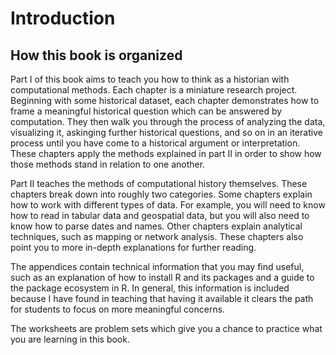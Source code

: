 # Introduction

<!--

Hook.

## What is computational historical thinking?

  - Considered in relation to itself
  - Considered in relation to digital history and digital humanities
  - Considered in relation to history itself: sources and methods. Historical methods tend to have certain kinds of sources. A social historian might look at probate court records; cultural historians might privilege ____. Political history might rely on voting records. 
  - Examples of the kinds of things that one can do
- Advantages of computational historical thinking
  - A historian would be interested in computational historical thinking for precisely the same reasons that someone would be interested in any other historical method: because it lets you see things that you would otherwise miss. 
  - Ways of seeing: One way, which has had too much made of it but which is nevertheless true, is that it lets you see things at larger scale. It also can expose sources that you would otherwise never look at, to read in more traditional ways.
  - Kinds of sources: Computational history makes sources accessible to analysis that previous were not. Of course quantitative sources almost by definition require some kind of computation, and historicans have been doing that in a serious way since at least the 1960s. Sources like the US Census, and denominational records can be made useful with this method. Another kind of source that becomes available are geographic records. Humans are pretty poor at understanding spatial relationships. In computational history, using as an example Cameron Blevins article in JAH, one can extract places from texts, then map the frequency of those places. This points out that can also regard texts as sources to be computer on rather than read. Another example would be seeing lists of members and finding the network of relationships between them, or lists of dontations and finding flows between them.
  - Ways of seeing (methods): Once one understands how certain kinds of methods work, then one will see them everywhere. For example a network is, at its root, just a list of edges. A is connected to B, and B is connected to C and D. Once one understands what a network is, one can see them in many previous kinds of sources. And then one can begin to apply the methods to those sources as appropriate. To take another example, consider these manuscript records. They can be seen (once transcribed) as a tabular data set with a geographic component.
  - Confirmation: Computational history is useful for checking one's assumptions. I do not mean that computational historians do not have assumptions; of course they do. But those assumptions are very different from the ones brought by intellectual, cultural, social history as typically practiced. To use an example from APB, what is the most commonly quoted Bible verses? I have an idea, but I was wrong. 
  - Ways of presenting sources: visualization, numeric, iterative.

## Relationship between computational history and digital history

I think that there are four main area in which computer programming and R are suitable for a historian’s work. The first is quantitative history, meaning history that is interested in what numbers and calculations can tell us about the past. Though more than a little out of favor with the historical profession since the cultural and linguistic turns, I think that the time is ripe for a return to quantativate methods. But these quantitative methods will in most cases be the foundation for other methods rather than the edifice itself. Those other methods are spatial history, meaning the creation of maps and thinking about space in other ways; text mining, meaning any of a number of ways of programmatically reading large numbers of texts at a distance; and network analysis, meaning analyzing and visualizing the connections between people, events, and sources. These are the four main areas that this book will cover. (There is a fifth area of digital history: public history, especially public history which presents itself on the web. R is not at all suitable for developing websites or exhibits.) In addition, the book will offer a basic introduction to R, techniques for dealing with data, and a set of advanced techniques for applying programmatic techniques.

## How to learn computational historical thinking

- How to learn computational historical thinking
  - At a a minimum, computational historical thinking requires competencies in certain kinds of approaches and problems. These can be enumerated fairly simply as analytical categories: mapping, machine learning, clustering, text analysis, network analysis. These skills are not disconnected. One can take the outputs of text analysis, and put them through a network, or map them (e.g., viral texts). Places can be considered as networks (e.g., Orbis). So while there is a reason to treat these separately, the point is to understand how they relate to one another. 
  - Underlying those is a set of more basic skills, not particularly interesting in and of themselves, but essential to working efficiently with other projects. These include items like understanding data structures. Perhaps the most common are tabular data, and matrices. Need to recognize the kinds of data sources: APIs for pulling down information; web scraping; XML data; JSON; geospatial data. Need to understand the relationship between those and the data (sources) that we use. And there are a set of techniques for turning sources into meaningful data. For example, regular expressions are a widely used technique for pulling out pieces of textual data. Data visualization is a common practice. And of course statistics is a discipline in its own right, from which historians will borrow as necessary to do certain kinds of work.
  - Yet far more difficult than these specific techniques is knowing how to use them. A simple analogy. A pile of bricks is not a house, of course. But a pile of bricks plus a trowel, mortar, and scaffolding is not a house either. One needs to know how to use the tools with the materials to build the house. And one needs to know that one wants to build a house in the first place. This book is about how to find the materials; how to use the tools, but mostly how to build the house. In history that means knowing how to ask and answer historical questions. That is a problem in and of itself. 
  - How to ask and answer historical questions.
  
-->

## How this book is organized

Part I of this book aims to teach you how to think as a historian with computational methods. Each chapter is a miniature research project. Beginning with some historical dataset, each chapter demonstrates how to frame a meaningful historical question which can be answered by computation. They then walk you through the process of analyzing the data, visualizing it, askinging further historical questions, and so on in an iterative process until you have come to a historical argument or interpretation. These chapters apply the methods explained in part II in order to show how those methods stand in relation to one another.

Part II teaches the methods of computational history themselves. These chapters break down into roughly two categories. Some chapters explain how to work with different types of data. For example, you will need to know how to read in tabular data and geospatial data, but you will also need to know how to parse dates and names. Other chapters explain analytical techniques, such as mapping or network analysis. These chapters also point you to more in-depth explanations for further reading.

The appendices contain technical information that you may find useful, such as an explanation of how to install R and its packages and a guide to the package ecosystem in R. In general, this information is included because I have found in teaching that having it available it clears the path for students to focus on more meaningful concerns.

The worksheets are problem sets which give you a chance to practice what you are learning in this book.

<!--

## Why computer programming?

One reason why it is better to use computer programming as a method instead of push-button or GUI tools is that it is always possible to find out why an algorithm is operating in a particular way. It is our job as scholars to get to the bottom of things. When it comes to digital analysis, that means being able to trace to scholarly justifications from the macro level of analysis to the micro decisions about how to implement algorithms. In his essay introducing network analysis, for example, Scott Weingart points out that the GUI software Gephi will apply algorithms suited for single mode networks to multimodal networks. (If you don’t yet understand what that means, suffice it to say that it is a serious problem.) Weingart was able to find that problem through serious digging: most scholarly users of the tool would not have. When writing programs to do analysis, the scholar much make such a decision for him- or herself. This, coincidentally, is another good reason to prefer open-source tools where the documentation and especially the code itself is available to inspection and modification, even if in most cases one will not actually inspect the source of libraries used.

Another reason to use computer programming is that it makes the steps in any analysis apparent. Think for a moment about the last time that you had to help someone on the phone to perform some simple task on a computer. The conversation might have gone like this:

To open your web browser, you need to move the mouse to the left side of the screen. Has the Dock appeared? The Dock will have a bunch of icons? You say it hasn’t appeared yet? Trying moving the mouse to the middle of the left side of the screen. Okay, ready? You want to left click on Google Chrome. It is the icon that looks like … I guess it looks like a cross between a rainbox colored circle and a pie chart. You say a menu appeared? You need to left click not right click. Yes, the mouse button on the left. Okay, a window should be opening. … Now click in the address bar. …

Now try to imagine telling someone how to perform a complicated scholarly analysis. Now imagine trying to remind yourself six months from now how to perform that same analysis. Any time that you have to use a mouse to perform analysis, it becomes almost impossible to record the steps that can guaranteed the same result.

With programming, however, you have to express all of the concepts that you are using in a language. For all the differences between computer langauges and human languages, they are much closer together than either kind of language is to moving a mouse. Because when programming you write everything down in text, it becomes possible to precisely state each step along the way. Computer programmers have developed some very sophisticated tools to document these steps, which we will cover in the chapter on reproducible research. And because everything is written down, it is possible to subject each step to scholarly scrutiny. (And if you haven’t come back to a scholarly project after six months or a year and felt like you were reading something written by someone else, just wait six months or a year.)

One of the fundamental principles of DH is that you should let your research questions, not the tools, drive your work. This is very difficult to do with tools which embed assumptions. It is easier to do with a programming language, which is far more malleable.

Computer languages really are languages, in the sense that they share a grammar. And computer langauges (at least, high-level languages like R) exist to communicate to humans more than to communicate with machines. To understand what I mean about grammar, take the example below, which contains code for reading a spreadsheet (called a CSV file) and saving it to a variable.

data <- read.csv("my-file.csv")
This line of code is a sentence. The implicit subject is “Computer.” The verb is read.csv(), that is, open the spreadsheet. The direct object is my-file.csv, the spreadsheet in our directory. And the indirect object is the variable data in which we are storing the data. (The <- operator indicates assignment.) Putting this together we get the sentence: “Computer, read the spreadsheet and save it to the variable named data.” Parsing this kind of sentence is not yet natural for you, but it will become so. And if there is one thing that humanists are good at, it is language. No wonder that humanists struggle with graphical tools and excel when it comes to programming languages!

Finally, it is in the nature of the work that historians do that each of our problems is unique. I take it that one of the central values of working as a historian is figuring out the particulars of the past. While digital humanists have done quite a lot of work in creating general tools to solve general problems, the generality and abstraction that tools require will always run against the historian’s need to look for and understand the particulars. Programming gives us a level of concreteness and degree of control that lets us put various tools together in ways that respects the fundamental nature of the historian’s craft.

## Why R?

- Why R
  - This is not a book about R, but with applications in R. 
  - R is a glue language
  - R has a community of practice.
  - How R compares to other languages.

The most compelling reason to use R is that it probably the only language with a set of libraries that permits you to do any kind of analysis of interest to a historian with just one language. (Python is probably a close second.) Probably all digital humanists who write code are polyglots, taking advantage of the best libraries and languages for any given job. Yet there is a major cognitive burden that comes from switching languages within a project or from project to project. If you are able to focus on one language, you can take your skills to a much higher level, and you can reuse code from one project to another. R can be the one language that can do almost everything you would want to do as a historian.

The range of libraries that R has available is staggering. CRAN, the Comprehensive R Archive Network which distributes R libraries (called packages) currently has nearly six thousand packages. What matters more is that these packages provide a powerful set of tools for the techniques that matter most to historians. There are, for example, a powerful suite of packages for mapping and spatial analysis, other packages for text mining and document similarity, and yet more packages to create network graphs and analysis. In particular the statistician and computer programmer Hadley Wickham has created a suite of packages that provide a useful grammar for solving many kinds of data analysis and manipulation problems.

Another compelling reason to use R is that it is a language designed for data analysis. Most programming languages are general purpose programming languages for which libraries for data analysis, mapping, and visualization have been added on. R, however, was designed from the beginning for statistical computing. A language called S (for statistics) was designed by the statistician John Chambers and his colleages at Bell Laboratories in 1975–76. The language was gradually improved until in 1993 an open-source version of the language called R was released. Because R was designed for statistical computing, many handy features are deeply embedded in the language itself. One concept in R is the data frame, which (for now) you can think of as a spreadsheet containing data. This is an enormously useful way of structuring data for analysis. Python recently gained the concept of a data frame, but only in through the add-on package Pandas which emulates much of R’s fuctionality. To give another example, R has many built-in functions that are useful for data analysis. Suppose you wanted to add a list of numbers (in most programming languages this is called an array; in R it is called a vector): 1, 2, 3, 4, 5.

In JavaScript, you would have to create a counter variable and use a for loop to add the numbers together:

var data = [1, 2, 3, 4, 5];
var sum = 0;
for(var i = 0; i < data.length; i++) {
  sum += data[i];
}
console.log(sum);
// 15
If you were a more sophisticated JavaScript programmer, you could write get the same result more elegantly:

function add(a, b) {
  return a + b;
}

var sum = [1, 2, 3, 4, 5].reduce(add, 0)
console.log(sum)
// 15
Unless you already know JavaScript or some other programming langauge, you probably can’t read those examples. In R, adding a list of numbers looks like this:

sum(c(1, 2, 3, 4, 5))
## [1] 15
R offers a tremendous expressive power: we managed to write a kind of sentence (“sum this list of numbers”) rather than resort to several lines of code. R is powerful in that it builds in many of these kinds of functions (for example, linear regression) which in other languages would require much more effort to use.

R is able to acheive such expressiveness because it is what is called a high-level language. It is helpful to think of computer languages as residing on a spectrum. Some languages at the bottom end of the spectrum are very much like writing instructions to a machine. These kinds of languages, like C or Java, are enormously powerful and often blazingly fast, but they are also much more difficult to learn and take many lines of code to accomplish anything substantive. Languages at the high end of the spectrum (like R, Ruby, of Python) offer a much higher level of abstraction. This is good for a historian because it permits us to come closer to writing code that expresses our analysis rather than writing code that expresses what the machines needs to know.

R is also useful to a historian because of the set of tools that are available to write R code. R has particularly good environments for writing code interactively, that is, for writing a block of code, executing it, and then iterating it. This is important because R is as much an environment for doing data analysis as it is a programming language. (It is a programming language, though, contrary to what its ill-informed detractors sometimes say.) In other words, when doing historical research in R, one is usually building and tweaking an analysis by repeatedly running code, instead of writing it all at once and then running it once. The R Studio IDE (Integrated Development Environment) lets you see the code you are writing, a place to execute it (called the console), the value of your variables, and any plots that you have made, along with debugging tools and easy access to the R documentation, in a single window. R also has excellent tools for mixing prose and code and graphics. It is possible using a RMarkdown (especially in the RStudio IDE but also elsewhere) to create a document which has text with code and the values and output embedded in it. (This technique is sometimes called literate programming, a term coined by the computer scientist Donald Knuth.) In fact, this book is being writing with RMarkdown, and you can see the how the source code mixes code and words.

Finally, R is a good choice because there many other historians and digital humanists are using it. When selecting any tool, it is always wise to use the tool or language that your colleagues are using. In part this is so that you can learn from them at the early stages of your work. But in the later stages of your work, it is just as important that your work be legible to them and able to be critiqued by them.

To be sure, there are some things that R can not do as well as other languages. R is not especially good at interactive graphics, though R is getting better and better packages for for interactive, exploratory data graphics, most notably the ggvis package. Nor is R especially easy to use if you want to create bespoke visualizations instead of using the common kinds of visualizations. It is entirely possible to put R graphics on the web, but it is not (or not yet, anyway) quite so easy to make graphics in R that are of the web and not just on the web. If those are the kinds of graphics that you want to make, then you should look into the D3.js library for JavaScript written by Mike Bostock. Bostock has provided fantastic documentation at the D3 website and Scott Murray’s Interactive Data Visualization for the Web (O’Reilly, 2013) is an excellent introduction. Elijah Meeks, a Digital Humanities Specialist at Stanford University, has written an advanced book called D3.js in Action (Manning, forthcoming) which is especially good for historians and humanists.

Most of the time, when a historian needs to explore data instead of present it, R is a perfectly adequate tool. And if you do go on to learn D3.js, you will appreciate the ability to create mockup graphics and manipulate data in R.
-->
